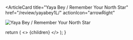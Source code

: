 <ArticleCard
  title="Yaya Bey / Remember Your North Star"
  href="/review/yayabey1L/"
  actionIcon="arrowRight"
>

![Yaya Bey / Remember Your North Star](../../images/cd/yayabey1L.jpg)

</ArticleCard>

  return (
    <>
      {children}
    </>
  );
}